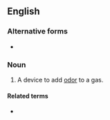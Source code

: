 ==English==
{{wikipedia}}
===Alternative forms===
* {{l|en|odoriser}}

===Noun===
{{en-noun}}

# A device to add [[odor]] to a gas.

====Related terms====
* {{l|en|odorize}}